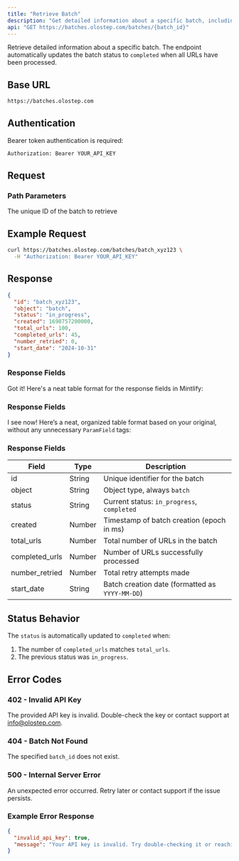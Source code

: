 ```yaml
---
title: "Retrieve Batch"
description: "Get detailed information about a specific batch, including status, progress, and metadata."
api: "GET https://batches.olostep.com/batches/{batch_id}"
---
```



Retrieve detailed information about a specific batch. The endpoint automatically updates the batch status to `completed` when all URLs have been processed.

## Base URL

```bash
https://batches.olostep.com
```

## Authentication

Bearer token authentication is required:

```bash
Authorization: Bearer YOUR_API_KEY
```

## Request

### Path Parameters

<ParamField body="batch_id" type="string" required> The unique ID of the batch to retrieve </ParamField>

## Example Request

```bash
curl https://batches.olostep.com/batches/batch_xyz123 \
  -H "Authorization: Bearer YOUR_API_KEY"
```

## Response

```json
{
  "id": "batch_xyz123",
  "object": "batch",
  "status": "in_progress",
  "created": 1698757200000,
  "total_urls": 100,
  "completed_urls": 45,
  "number_retried": 0,
  "start_date": "2024-10-31"
}
```

### Response Fields

Got it! Here's a neat table format for the response fields in Mintlify:

### Response Fields

I see now! Here’s a neat, organized table format based on your original, without any unnecessary `ParamField` tags:

### Response Fields

| Field            | Type   | Description                                      |
|------------------|--------|--------------------------------------------------|
| id               | String | Unique identifier for the batch                  |
| object           | String | Object type, always `batch`                      |
| status           | String | Current status: `in_progress`, `completed`       |
| created          | Number | Timestamp of batch creation (epoch in ms)        |
| total_urls       | Number | Total number of URLs in the batch                |
| completed_urls   | Number | Number of URLs successfully processed            |
| number_retried   | Number | Total retry attempts made                        |
| start_date       | String | Batch creation date (formatted as `YYYY-MM-DD`)  |

## Status Behavior

The `status` is automatically updated to `completed` when:
1. The number of `completed_urls` matches `total_urls`.
2. The previous status was `in_progress`.

## Error Codes

### 402 - Invalid API Key
The provided API key is invalid. Double-check the key or contact support at [info@olostep.com](mailto:info@olostep.com).

### 404 - Batch Not Found
The specified `batch_id` does not exist.

### 500 - Internal Server Error
An unexpected error occurred. Retry later or contact support if the issue persists.

### Example Error Response

```json
{
  "invalid_api_key": true,
  "message": "Your API key is invalid. Try double-checking it or reaching out to info@olostep.com if you're facing issues."
}
```